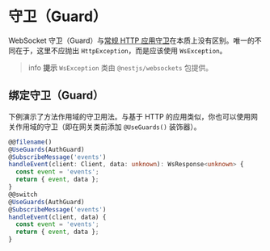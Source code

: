 # 守卫（Guard）

WebSocket 守卫（Guard）与[常规 HTTP 应用守卫](/guards)在本质上没有区别。唯一的不同在于，这里不应抛出 `HttpException`，而是应该使用 `WsException`。

> info **提示** `WsException` 类由 `@nestjs/websockets` 包提供。

## 绑定守卫（Guard）

下例演示了方法作用域的守卫用法。与基于 HTTP 的应用类似，你也可以使用网关作用域的守卫（即在网关类前添加 `@UseGuards()` 装饰器）。

```ts
@@filename()
@UseGuards(AuthGuard)
@SubscribeMessage('events')
handleEvent(client: Client, data: unknown): WsResponse<unknown> {
  const event = 'events';
  return { event, data };
}
@@switch
@UseGuards(AuthGuard)
@SubscribeMessage('events')
handleEvent(client, data) {
  const event = 'events';
  return { event, data };
}
```
